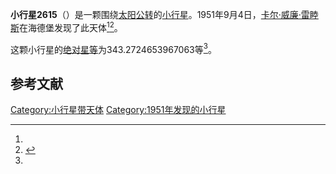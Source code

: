 {{Infobox planet
| bgcolour = #FFFFC0
| name = 2615 Saito
| symbol = 
| image = 
| caption = 
| discovery = yes
| discovery_ref = 
| discoverer = [[卡尔·威廉·雷睦斯|卡尔·威廉·雷睦斯]]
| discovery_site = [[海德堡|海德堡]] 
| discovered = 1951年9月4日
| designations = yes
| mp_name = 
| named_after = 
| alt_names = 1951 RJ/ 1955 FC2 / 1967 JS / 1979 OD13 / 1979 QB8
| mp_category = [[主带小行星|主带小行星]]
| orbit_ref = <ref name="a">[http://ssd.jpl.nasa.gov/sbdb.cgi?sstr=2615 2615 Saito] {{Wayback|url=http://ssd.jpl.nasa.gov/sbdb.cgi?sstr=2615 |date=20210815230048 }}，小行星數據庫瀏覽器（JPL Small-Body Database Browser）－[[美国国家航空航天局|美国国家航空航天局]]喷气推进实验室</ref>
| epoch = 2456400.5 (2013年4月18日更新)
| aphelion = {{convert|3.671877844935511|AU|km|3|abbr=on|lk=out}}
| perihelion = {{convert|2.675377012491789|AU|km|3|abbr=on}}
| semimajor = {{convert|3.17362742871365|AU|km|3|abbr=on}}
| eccentricity = 0.156997136
| period = 2065.058401 [[日|日]]<br />5.65[[儒略年|儒略年]]
| avg_speed = 
| inclination = 4.265545118728767
| asc_node = 322.9262223265342
| mean_anomaly = 
| arg_peri = 343.2724653967063
| satellites = 
| physical_characteristics = yes
| dimensions = 
| mass = 
| density = 
| surface_grav = 
| escape_velocity = 
| sidereal_day = 
| axial_tilt = 
| pole_ecliptic_lat = 
| pole_ecliptic_lon = 
| albedo = 
| temperatures= 
| temp_name1 = 
| mean_temp_1 = 
| max_temp_1 = 
| temp_name2 = 
| max_temp_2 = 
| spectral_type = 
| abs_magnitude = 343.2724653967063
}}

'''小行星2615'''（{{lang-en|2615 Saito}}）是一颗围绕[[太阳|太阳]][[公转|公转]]的[[小行星|小行星]]。1951年9月4日，[[卡尔·威廉·雷睦斯|卡尔·威廉·雷睦斯]]在海德堡发现了此天体<ref name="a" /><ref>{{cite news|title=小行星列表|url=http://cfa-www.harvard.edu/iau/lists/NumberedMPs.txt|accessdate=2013-07-08|newspaper=哈佛大学|archive-date=2008-05-17|archive-url=https://web.archive.org/web/20080517010638/http://cfa-www.harvard.edu/iau/lists/NumberedMPs.txt|dead-url=no}}</ref>。

这颗小行星的[[绝对星等|绝对星等]]为343.2724653967063等<ref name="a" />。

==参考文献==
{{reflist}}
{{Minor Planet Number|[[小行星2614|小行星2614]]|[[小行星2616|小行星2616]]}}

{{小天体}}

[[Category:小行星带天体|Category:小行星带天体]]
[[Category:1951年发现的小行星|Category:1951年发现的小行星]]

{{asteroid-stub}}